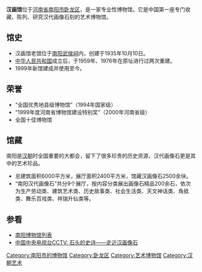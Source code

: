{{政府部門資訊
|部門名稱       = 南阳汉画馆
|英文名稱       =
|部門標誌       =
|代表圖像       =
|代表圖像名稱   =
|所屬國家       = {{PRC}}
|首長職銜       = 馆長
|首長姓名       = 凌皆兵
|成立日期       =1935年10月10日
|所屬部門       = 
|地址           =[[南阳市|南阳市]][[卧龙区|卧龙区]]车站南路 
|網站           =
|備註           = 
}}
'''汉画馆'''位于[[河南省|河南省]][[南阳市|南阳市]][[卧龙区|卧龙区]]，是一家专业性博物馆。它是中国第一座专门收藏、陈列、研究汉代画像石刻的艺术博物馆。

== 馆史 ==
*汉画馆老馆位于[[南阳武侯祠|南阳武侯祠]]内，创建于1935年10月10日。
*[[中华人民共和国|中华人民共和国]]成立后，于1959年、1976年在原址进行过两次重建。
*1999年新馆建成并使用至今。

== 荣誉 ==
*“全国优秀地县级博物馆”（1994年国家级）
*“1999年度河南省博物馆建设特别奖”（2000年河南省级）
*全国十佳博物馆

== 馆藏 ==
南阳是[[汉朝|汉朝]]时全国重要的大都会，留下了很多珍贵的历史资源，汉代画像石更是其中的艺术珍品。
*总建筑面积6000平方米，展厅面积2400平方米，馆藏汉画像石2500余块。
*“南阳汉代画像石”共分9个展厅，按内容分类展出画像石精品200余石，依次为生产劳动类、建筑艺术类、历史故事类、社会生活类、天文神话类、角抵类、舞乐百戏类、祥瑞升仙类等。

== 参看 ==
*[[南阳博物馆列表|南阳博物馆列表]] 
*[http://www.cctv.com/folklore/special/C13447/01/index.shtml 中国中央电视台CCTV: 石头的史诗——走近汉画像石]{{Wayback|url=http://www.cctv.com/folklore/special/C13447/01/index.shtml |date=20071104140159 }}

{{南阳市旅游资源列表}}
{{中国国家一级博物馆}}
[[Category:南阳市的博物馆|Category:南阳市的博物馆]]
[[Category:卧龙区|Category:卧龙区]]
[[Category:艺术博物馆|Category:艺术博物馆]]
[[Category:汉朝艺术|Category:汉朝艺术]]